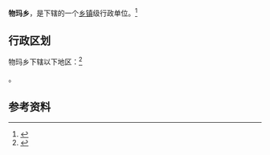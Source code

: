 {{中国乡级行政区|54/25/26/200/000}}

'''物玛乡'''，是{{PRC admin/fullname|54/25/26/200/000|3}}下辖的一个[[乡镇|乡镇]]级行政单位。<ref>{{PRC admin/ref sgc|{{PRC admin/parent|54/25/26/200/000}}}}</ref>

== 行政区划 ==

物玛乡下辖以下地区：<ref>{{PRC admin/ref sgc|54/25/26/200/000}}</ref>

{{PRC admin/children|54/25/26/200/000}}。

== 参考资料 ==

{{reflist}}

{{行政区划小作品}}
{{PRC admin/navcat|54/25/26/200/000}}